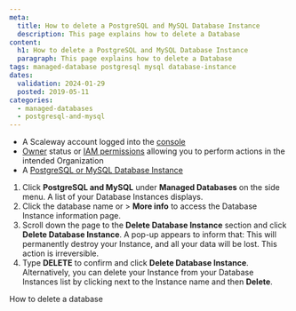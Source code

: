 ```yaml
---
meta:
  title: How to delete a PostgreSQL and MySQL Database Instance
  description: This page explains how to delete a Database
content:
  h1: How to delete a PostgreSQL and MySQL Database Instance
  paragraph: This page explains how to delete a Database
tags: managed-database postgresql mysql database-instance
dates:
  validation: 2024-01-29
  posted: 2019-05-11
categories:
  - managed-databases
  - postgresql-and-mysql
---
```


<Macro id="requirements" />

- A Scaleway account logged into the [console](https://console.scaleway.com)
- [Owner](/identity-and-access-management/iam/concepts/#owner) status or [IAM permissions](/identity-and-access-management/iam/concepts/#permission) allowing you to perform actions in the intended Organization
- A [PostgreSQL or MySQL Database Instance](/managed-databases/postgresql-and-mysql/quickstart)

1. Click **PostgreSQL and MySQL** under **Managed Databases** on the side menu. A list of your Database Instances displays.
2. Click the database name or <Icon name="more" /> > **More info** to access the Database Instance information page.
3. Scroll down the page to the **Delete Database Instance** section and click **Delete Database Instance**. A pop-up appears to inform that:
    <Message type="important">
      This will permanently destroy your Instance, and all your data will be lost. This action is irreversible.
    </Message>
4. Type **DELETE** to confirm and click **Delete Database Instance**.
    <Message type="tip">
      Alternatively, you can delete your Instance from your Database Instances list by clicking <Icon name="more" /> next to the Instance name and then **Delete**.
    </Message>


<Navigation title="See also">
  <PreviousButton to="/managed-databases/postgresql-and-mysql/how-to/delete-db">How to delete a database</PreviousButton>
</Navigation>